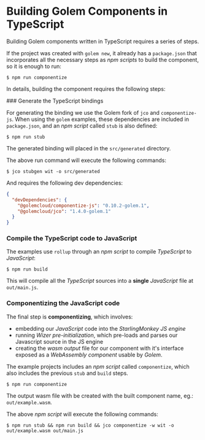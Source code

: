 
# Building Golem Components in TypeScript

Building Golem components written in TypeScript requires a series of steps.

If the project was created with `golem new`, it already has a `package.json` that incorporates all the necessary steps as _npm scripts_ to build the component, so it is enough to run:

```shell
$ npm run componentize
```

In details, building the component requires the following steps:

<Steps>
### Generate the TypeScript bindings

For generating the binding we use the Golem fork of `jco` and `componentize-js`. When using the `golem` examples, these dependencies are included in `package.json`, and an _npm script_ called `stub` is also defined:

```shell
$ npm run stub
```

The generated binding will placed in the `src/generated` directory.

The above run command will execute the following commands:

```shell
$ jco stubgen wit -o src/generated
```

And requires the following dev dependencies:

```json
{
  "devDependencies": {
    "@golemcloud/componentize-js": "0.10.2-golem.1",
    "@golemcloud/jco": "1.4.0-golem.1"
  }
}
```

### Compile the TypeScript code to JavaScript

The examples use `rollup` through an _npm script_ to compile _TypeScript_ to _JavaScript_:

```shell
$ npm run build
```

This will compile all the _TypeScript_ sources into a **single** _JavaScript_ file at `out/main.js`.

### Componentizing the JavaScript code

The final step is **componentizing**, which involves:

- embedding our _JavaScript_ code into the _StarlingMonkey JS engine_
- running _Wizer pre-initialization_, which pre-loads and parses our Javascript source in the JS engine
- creating the _wasm output_ file for our component with it's interface exposed as a _WebAssembly component_ usable by _Golem_.

The example projects includes an _npm script_ called `componentize`, which also includes the previous `stub` and `build` steps.

```shell
$ npm run componentize
```

The output wasm file with be created with the built component name, eg.: `out/example.wasm`.

The above _npm script_ will execute the following commands:

```
$ npm run stub && npm run build && jco componentize -w wit -o out/example.wasm out/main.js
```

</Steps>
